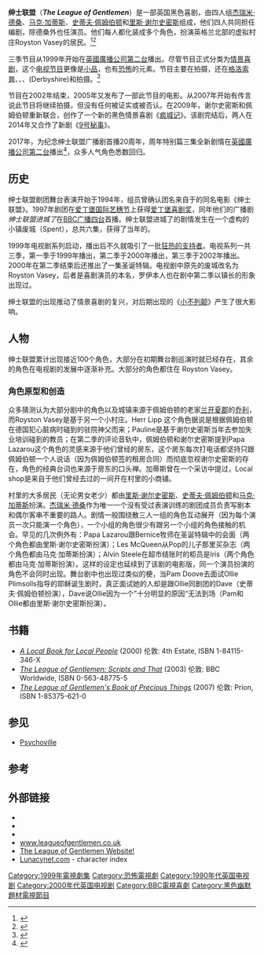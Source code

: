{{Expand English|The League of Gentlemen|tpercent=10}}
{{Infobox television |
  | show_name = The League of Gentlemen
  | image = [[File:TheLeagueOfGentlemen-TitleCard.jpg|300px]]
  | caption = Title card from 1999 to 2000
  | format = [[喜剧小品|喜剧小品]]<br />[[黑色幽默|黑色幽默]]<br />{{Tsl|en|Comedy horror|恐怖幽默}}
  | runtime = 30–60 Mins
  | creator =  	[[杰瑞米·德桑|杰瑞米·德桑]]<br />
[[马克·加蒂斯|马克·加蒂斯]]<br />
[[史蒂夫·佩姆伯顿|史蒂夫·佩姆伯顿]]<br />
[[里斯·谢尔史密斯|里斯·谢尔史密斯]]<br />
  | director = {{Tsl|en|Steve Bendelack|Steve Bendelack}}
  | starring = [[马克·盖提斯|马克·盖提斯]]<br />
[[史蒂夫·佩姆伯顿|史蒂夫·佩姆伯顿]]<br />
[[里斯·谢尔史密斯|里斯·谢尔史密斯]]
| country = [[英国|英国]]
  | network = [[英國廣播公司第二台|英國廣播公司第二台]]
  | first_aired = {{start date|df=y|1999|1|11}}
  | last_aired = {{end date|df=y|2002|10|31}}
  | status = Ended
  | num_episodes = 19 ({{Tsl|en|List of The League of Gentlemen episodes|List of episodes}})
  |related = [[Psychoville|Psychoville]] (2009-2011)
  }}
'''绅士联盟'''（'''''The League of Gentlemen'''''）是一部英国黑色喜剧，由四人组[[杰瑞米·德桑|杰瑞米·德桑]]、[[马克·加蒂斯|马克·加蒂斯]]、[[史蒂夫·佩姆伯顿|史蒂夫·佩姆伯顿]]和[[里斯·谢尔史密斯|里斯·谢尔史密斯]]组成，他们四人共同担任编剧，除德桑外也任演员。他们每人都化装成多个角色，扮演英格兰北部的虚拟村庄Royston Vasey的居民。<ref>{{Cite book|title=The League of Gentlemen: Scripts and That|last=|first=|publisher=BBC Worldwide|year=2003|isbn=0-563-48775-5|location=London|pages=}}</ref><ref>{{Cite news|url=https://www.lep.co.uk/whats-on/tv/the-league-of-gentlemen-to-make-tv-comeback-writer-announces-1-8510253|title=The League of Gentlemen to make TV comeback, writer announces|last=|first=|date=|work=Lancashire Post|access-date=|archive-url=|archive-date=|dead-url=}}</ref>

三季节目从1999年开始在[[英國廣播公司第二台|英國廣播公司第二台]]播出。尽管节目正式分类为[[情景喜剧|情景喜剧]]，这个[[电视节目|电视节目]]更像是[[喜剧小品|小品]]，也有[[恐怖電影|恐怖]]的元素。节目主要在{{Tsl|en|Hadfield, Derbyshire|哈德菲德}}拍摄，还在[[格洛索普|格洛索普]]、{{Tsl|en|Marsden, West Yorkshire|马斯顿}}、{{Tsl|en|Mottram|莫特拉姆}}、{{Tsl|en|Hope Valley|希望谷}}(Derbyshire)和{{Tsl|en|Todmorden|托德莫顿}}拍摄。<ref name=bbc-comedymap>{{cite web| title=''BBC Comedy Map'' – Series 1: The West – Birmingham to Manchester| publisher=[[BBC_Online|BBC Online]]| work=bbc.co.uk| url=http://www.bbc.co.uk/apps/ifl/comedymap/queryengine?attrib_1=episode_number&oper_1=eq&val_1_1=4&Send=Search&current_section=series1&heading=Birmingham%20to%20Manchester| accessdate=29 March 2013}}</ref>



节目在2002年结束，2005年又发布了一部此节目的电影。从2007年开始有传言说此节目将继续拍摄，但没有任何被证实或被否认。在2009年，谢尔史密斯和佩姆伯顿重新联合，创作了一个新的黑色情景喜剧《[[疯城记|疯城记]]》。该剧完结后，两人在2014年又合作了新剧《[[9号秘事|9号秘事]]》。

2017年，为纪念绅士联盟广播剧首播20周年，周年特别篇三集全新剧情在[[英國廣播公司第二台|英國廣播公司第二台]]播出<ref name="auto">{{cite web|url=http://www.bbc.co.uk/mediacentre/latestnews/2017/bbc-two-edinburgh?ns_mchannel=social&ns_campaign=bbc_press_office&ns_source=twitter&ns_linkname=corporate|title=Patrick Holland announces range of new titles for BBC Two|work=BBC}}</ref>，众多人气角色悉数回归。

==历史==
绅士联盟剧团舞台表演开始于1994年，组员曾确认团名来自于{{Tsl|en|Jack Hawkins|杰克·霍金斯}}的同名电影《绅士联盟》。1997年剧团在[[爱丁堡国际艺穗节|爱丁堡国际艺穗节]]上获得[[爱丁堡喜剧奖|爱丁堡喜剧奖]]，同年他们的广播剧''绅士联盟进城了''在[[BBC广播四台|BBC广播四台]]首播。绅士联盟进城了的剧情发生在一个虚构的小镇废城（Spent），总共六集，获得了当年的{{Tsl|en|Radio Academy Awardss|广播学会奖}}。

1999年电视剧系列启动，播出后不久就吸引了一批[[邪典追捧|狂热的支持者]]。电视系列一共三季，第一季于1999年播出，第二季于2000年播出，第三季于2002年播出。2000年在第二季结束后还推出了一集圣诞特辑。电视剧中原先的废城改名为Royston Vasey，后者是喜剧演员{{Tsl|en|Roy Chubby Brown|圆润罗伊·布朗}}的本名，罗伊本人也在剧中第二季以镇长的形象出现过。

绅士联盟的出现推动了情景喜剧的复兴，对后期出现的《[[小不列颠|小不列颠]]》产生了很大影响。

== 人物 ==
绅士联盟累计出现接近100个角色，大部分在初期舞台剧巡演时就已经存在，其余的角色在电视剧的发展中逐渐补充。大部分的角色都住在 Royston Vasey。
{{Main|绅士联盟角色表}}

=== 角色原型和创造 ===
众多猜测认为大部分剧中的角色以及城镇来源于佩姆伯顿的老家[[兰开夏郡|兰开夏郡]]的[[乔利|乔利]]，而Royston Vasey是基于另一个小村庄{{Tsl|en|Adlington|Adlington}}。Herr Lipp 这个角色据说是根据佩姆伯顿在德国犯心脏病时碰到的驻院神父而来；Pauline是基于谢尔史密斯当年去参加失业培训碰到的教员；在第二季的评论音轨中，佩姆伯顿和谢尔史密斯提到Papa Lazarou这个角色的灵感来源于他们曾经的房东，这个房东每次打电话都坚持只跟佩姆伯顿一个人说话（因为佩姆伯顿签的租房合同）而彻底忽视谢尔史密斯的存在，角色的经典台词也来源于房东的口头禅。加蒂斯曾在一个采访中提过，Local shop是来自于他们曾经去过的一间开在{{Tsl|en|Rottingdean|Rottingdean}}村里的小商铺。

村里的大多居民（无论男女老少）都由[[里斯·谢尔史密斯|里斯·谢尔史密斯]]、[[史蒂夫·佩姆伯顿|史蒂夫·佩姆伯顿]]和[[马克·加蒂斯|马克·加蒂斯]]扮演。[[杰瑞米·德桑|杰瑞米·德桑]]作为唯一一个没有受过表演训练的剧团成员负责写剧本和偶尔客串不重要的路人。剧情一般围绕散三人一组的角色互动展开（因为每个演员一次只能演一个角色），一个小组的角色很少有跟另一个小组的角色接触的机会。罕见的几次例外有：Papa Lazarou跟Bernice牧师在圣诞特辑中的会面（两个角色都由里斯·谢尔史密斯扮演）；Les McQueen从Pop的儿子那里买杂志（两个角色都由马克·加蒂斯扮演）；Alvin Steele在超市结账时的柜员是Iris（两个角色都由马克·加蒂斯扮演）。这样的设定也延续到了该剧的电影版，同一个演员扮演的角色不会同时出现。舞台剧中也出现过类似的梗，当Pam Doove去面试Ollie Plimsolls指导的耶稣诞生剧时，真正面试她的人却是跟Ollie同剧团的Dave（史蒂夫·佩姆伯顿扮演），Dave说Ollie因为一个”十分明显的原因“无法到场（Pam和Ollie都由里斯·谢尔史密斯扮演）。

== 书籍 ==
* ''[[A_Local_Book_for_Local_People|A Local Book for Local People]]'' (2000) 伦敦: 4th Estate, ISBN 1-84115-346-X
* ''[[The_League_of_Gentlemen:_Scripts_and_That|The League of Gentlemen: Scripts and That]]'' (2003) 伦敦: BBC Worldwide, ISBN 0-563-48775-5
* ''[[The_League_of_Gentlemen's_Book_of_Precious_Things|The League of Gentlemen's Book of Precious Things]]'' (2007) 伦敦: Prion, ISBN 1-85375-621-0

== 参见 ==
*[[Psychoville|Psychoville]]

== 参考 ==
{{Reflist}}

== 外部链接 ==
*{{BBC Online|comedy/leagueofgentlemen|''The League of Gentlemen''}}
*{{Imdb title|0184135}}
*{{British Comedy Guide|sitcom|league_gentlemen}}
*[http://www.leagueofgentlemen.co.uk www.leagueofgentlemen.co.uk]
*[http://www.lofg.com/ The League of Gentlemen Website!]
*[http://www.lunacynet.com/league/ Lunacynet.com] - character index

{{Authority control}}
{{DEFAULTSORT:League Of Gentlemen, The}}
[[Category:1999年電視劇集|Category:1999年電視劇集]]
[[Category:恐怖電視劇|Category:恐怖電視劇]]
[[Category:1990年代英国电视剧|Category:1990年代英国电视剧]]
[[Category:2000年代英国电视剧|Category:2000年代英国电视剧]]
[[Category:BBC電視喜劇|Category:BBC電視喜劇]]
[[Category:黑色幽默題材電視節目|Category:黑色幽默題材電視節目]]